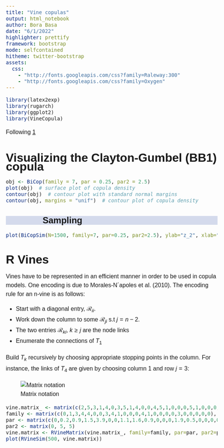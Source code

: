```yaml
---
title: "Vine copulas"
output: html_notebook
author: Bora Basa
date: "6/1/2022"
highlighter: prettify
framework: bootstrap
mode: selfcontained
hitheme: twitter-bootstrap
assets:
  css:
    - "http://fonts.googleapis.com/css?family=Raleway:300"
    - "http://fonts.googleapis.com/css?family=Oxygen"
---
```


<style>
body{
  font-family: 'Oxygen', sans-serif;
  font-size: 16px;
  line-height: 24px;
}

h1,h2,h3,h4 {
  font-family: 'Raleway', sans-serif;
}

.container { width: 1000px; }
h2, h3 {
  background-color: #D4DAEC;
  text-indent: 100px; 
}
h4 {
  text-indent: 100px;
}

g-table-intro h4 {
  text-indent: 0px;
}
</style>



```r
library(latex2exp)
library(rugarch)
library(ggplot2)
library(VineCopula)
```

Following [1](https://www.birs.ca/workshops/2013/13w5146/files/Brechmann.pdf)

# Visualizing the Clayton-Gumbel (BB1) copula


```r
obj <- BiCop(family = 7, par = 0.25, par2 = 2.5)
plot(obj)  # surface plot of copula density
contour(obj)  # contour plot with standard normal margins
contour(obj, margins = "unif")  # contour plot of copula density

```
## Sampling

```r
plot(BiCopSim(N=1500, family=7, par=0.25, par2=2.5), ylab="z_2", xlab="z_1")
```
# R Vines

Vines have to be represented in an efficient manner in order to be used in copula models. One encoding is due to Morales-N´apoles et al. (2010). The encoding rule for an n-vine is as follows:

- Start with a diagonal entry, $\mathcal R_{ii}$. 
- Work down the column to some $\mathcal R_{ji}$ s.t $j=n-2$.
- The two entries $\mathcal R_{ki}$, $k\geq j$ are the node links
- Enumerate the connections of $T_1$ 

Build $T_k$ recursively by choosing appropriate stopping points in the column. For instance, the links of $T_4$ are given by choosing column $1$ and row $j=3$:

![Matrix notation](Rvine.png)
```r
vine.matrix_ <- matrix(c(2,5,3,1,4,0,3,5,1,4,0,0,4,5,1,0,0,0,5,1,0,0,0,0,1), 5, 5)
family <- matrix(c(0,1,3,4,4,0,0,3,4,1,0,0,0,4,1,0,0,0,0,3,0,0,0,0,0), 5, 5)
par <- matrix(c(0,0.2,0.9,1.5,3.9,0,0,1.1,1.6,0.9,0,0,0,1.9,0.5,0,0,0,0,4.8,0,0,0,0,0), 5, 5)
par2 <- matrix(0, 5, 5)
vine.matrix <- RVineMatrix(vine.matrix_, family=family, par=par, par2=par2, names=c("u1", "u2", "u3", "u4", "u5"))
plot(RVineSim(500, vine.matrix))

```

